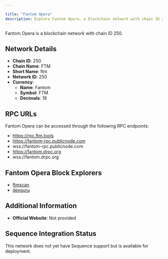 ```yaml
---

title: "Fantom Opera"
description: Explore Fantom Opera, a blockchain network with chain ID 250. Learn about its native currency, Fantom, and how to interact with the network.
---
```




Fantom Opera is a blockchain network with chain ID 250.

## Network Details

- **Chain ID**: 250
- **Chain Name**: FTM
- **Short Name**: ftm
- **Network ID**: 250
- **Currency**: 
  - **Name**: Fantom
  - **Symbol**: FTM
  - **Decimals**: 18

## RPC URLs

Fantom Opera can be accessed through the following RPC endpoints:

- https://rpc.ftm.tools
- https://fantom-rpc.publicnode.com
- wss://fantom-rpc.publicnode.com
- https://fantom.drpc.org
- wss://fantom.drpc.org

## Fantom Opera Block Explorers

- [ftmscan](https://ftmscan.com)
- [dexguru](https://fantom.dex.guru)

## Additional Information

- **Official Website**: Not provided

## Sequence Integration Status

This network does not yet have Sequence support but is available for deployment.
